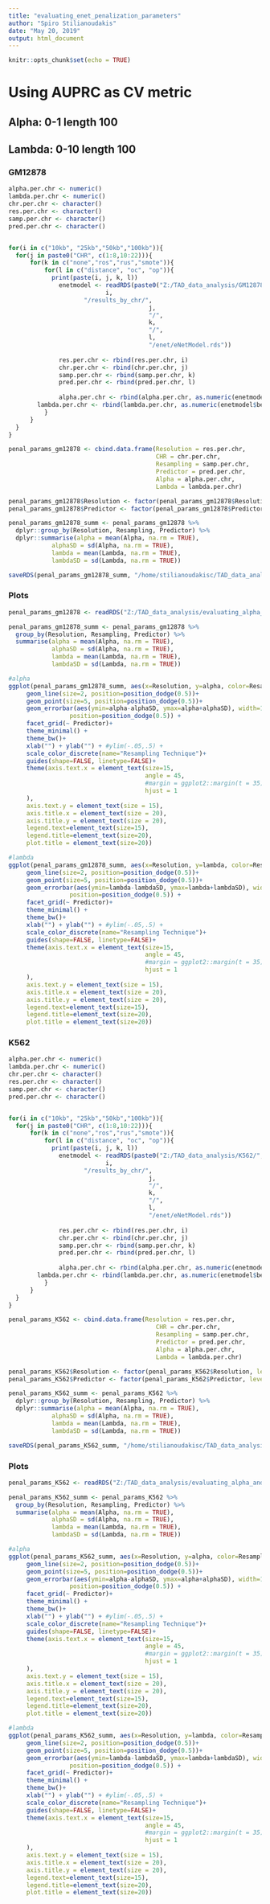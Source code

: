 ```yaml
---
title: "evaluating_enet_penalization_parameters"
author: "Spiro Stilianoudakis"
date: "May 20, 2019"
output: html_document
---
```


```r
knitr::opts_chunk$set(echo = TRUE)
```

# Using AUPRC as CV metric

## Alpha: 0-1 length 100
## Lambda: 0-10 length 100

### GM12878

```r
alpha.per.chr <- numeric()
lambda.per.chr <- numeric()
chr.per.chr <- character()
res.per.chr <- character()
samp.per.chr <- character()
pred.per.chr <- character()


for(i in c("10kb", "25kb","50kb","100kb")){
  for(j in paste0("CHR", c(1:8,10:22))){
	  for(k in c("none","ros","rus","smote")){
		  for(l in c("distance", "oc", "op")){
		    print(paste(i, j, k, l))
			  enetmodel <- readRDS(paste0("Z:/TAD_data_analysis/GM12878/",
			               i,
                     "/results_by_chr/",
									   j, 
									   "/",
									   k, 
									   "/", 
									   l, 
									   "/enet/eNetModel.rds"))
			  
			  res.per.chr <- rbind(res.per.chr, i)
			  chr.per.chr <- rbind(chr.per.chr, j)
			  samp.per.chr <- rbind(samp.per.chr, k)
			  pred.per.chr <- rbind(pred.per.chr, l)
			  
			  alpha.per.chr <- rbind(alpha.per.chr, as.numeric(enetmodel$bestTune[1])) 
        lambda.per.chr <- rbind(lambda.per.chr, as.numeric(enetmodel$bestTune[2])) 
		  }
	  }
  }
}

penal_params_gm12878 <- cbind.data.frame(Resolution = res.per.chr,
                                         CHR = chr.per.chr,
                                         Resampling = samp.per.chr,
                                         Predictor = pred.per.chr,
                                         Alpha = alpha.per.chr,
                                         Lambda = lambda.per.chr)

penal_params_gm12878$Resolution <- factor(penal_params_gm12878$Resolution, levels=c("10kb", "25kb", "50kb", "100kb"))
penal_params_gm12878$Predictor <- factor(penal_params_gm12878$Predictor, levels=c("oc","op","distance"))

penal_params_gm12878_summ <- penal_params_gm12878 %>%
  dplyr::group_by(Resolution, Resampling, Predictor) %>%
  dplyr::summarise(alpha = mean(Alpha, na.rm = TRUE),
            alphaSD = sd(Alpha, na.rm = TRUE),
            lambda = mean(Lambda, na.rm = TRUE),
            lambdaSD = sd(Lambda, na.rm = TRUE))

saveRDS(penal_params_gm12878_summ, "/home/stilianoudakisc/TAD_data_analysis/evaluating_alpha_and_lambda/penal_params_gm12878_summ.rds")	
```

### Plots 

```r
penal_params_gm12878 <- readRDS("Z:/TAD_data_analysis/evaluating_alpha_and_lambda/penal_params_gm12878.rds")

penal_params_gm12878_summ <- penal_params_gm12878 %>%
  group_by(Resolution, Resampling, Predictor) %>%
  summarise(alpha = mean(Alpha, na.rm = TRUE),
            alphaSD = sd(Alpha, na.rm = TRUE),
            lambda = mean(Lambda, na.rm = TRUE),
            lambdaSD = sd(Lambda, na.rm = TRUE))

#alpha
ggplot(penal_params_gm12878_summ, aes(x=Resolution, y=alpha, color=Resampling, group=Resampling)) +
     geom_line(size=2, position=position_dodge(0.5))+
     geom_point(size=5, position=position_dodge(0.5))+
     geom_errorbar(aes(ymin=alpha-alphaSD, ymax=alpha+alphaSD), width=1,
                 position=position_dodge(0.5)) +
     facet_grid(~ Predictor)+
     theme_minimal() +
     theme_bw()+
     xlab("") + ylab("") + #ylim(-.05,.5) +
     scale_color_discrete(name="Resampling Technique")+
     guides(shape=FALSE, linetype=FALSE)+
     theme(axis.text.x = element_text(size=15,
                                      angle = 45, 
                                      #margin = ggplot2::margin(t = 35),
                                      hjust = 1
     ),
     axis.text.y = element_text(size = 15),
     axis.title.x = element_text(size = 20),
     axis.title.y = element_text(size = 20),
     legend.text=element_text(size=15),
     legend.title=element_text(size=20),
     plot.title = element_text(size=20))

#lambda
ggplot(penal_params_gm12878_summ, aes(x=Resolution, y=lambda, color=Resampling, group=Resampling)) +
     geom_line(size=2, position=position_dodge(0.5))+
     geom_point(size=5, position=position_dodge(0.5))+
     geom_errorbar(aes(ymin=lambda-lambdaSD, ymax=lambda+lambdaSD), width=1,
                 position=position_dodge(0.5)) +
     facet_grid(~ Predictor)+
     theme_minimal() +
     theme_bw()+
     xlab("") + ylab("") + #ylim(-.05,.5) +
     scale_color_discrete(name="Resampling Technique")+
     guides(shape=FALSE, linetype=FALSE)+
     theme(axis.text.x = element_text(size=15,
                                      angle = 45, 
                                      #margin = ggplot2::margin(t = 35),
                                      hjust = 1
     ),
     axis.text.y = element_text(size = 15),
     axis.title.x = element_text(size = 20),
     axis.title.y = element_text(size = 20),
     legend.text=element_text(size=15),
     legend.title=element_text(size=20),
     plot.title = element_text(size=20))
```


### K562

```r
alpha.per.chr <- numeric()
lambda.per.chr <- numeric()
chr.per.chr <- character()
res.per.chr <- character()
samp.per.chr <- character()
pred.per.chr <- character()


for(i in c("10kb", "25kb","50kb","100kb")){
  for(j in paste0("CHR", c(1:8,10:22))){
	  for(k in c("none","ros","rus","smote")){
		  for(l in c("distance", "oc", "op")){
		    print(paste(i, j, k, l))
			  enetmodel <- readRDS(paste0("Z:/TAD_data_analysis/K562/",
			               i,
                     "/results_by_chr/",
									   j, 
									   "/",
									   k, 
									   "/", 
									   l, 
									   "/enet/eNetModel.rds"))
			  
			  res.per.chr <- rbind(res.per.chr, i)
			  chr.per.chr <- rbind(chr.per.chr, j)
			  samp.per.chr <- rbind(samp.per.chr, k)
			  pred.per.chr <- rbind(pred.per.chr, l)
			  
			  alpha.per.chr <- rbind(alpha.per.chr, as.numeric(enetmodel$bestTune[1])) 
        lambda.per.chr <- rbind(lambda.per.chr, as.numeric(enetmodel$bestTune[2])) 
		  }
	  }
  }
}

penal_params_K562 <- cbind.data.frame(Resolution = res.per.chr,
                                         CHR = chr.per.chr,
                                         Resampling = samp.per.chr,
                                         Predictor = pred.per.chr,
                                         Alpha = alpha.per.chr,
                                         Lambda = lambda.per.chr)

penal_params_K562$Resolution <- factor(penal_params_K562$Resolution, levels=c("10kb", "25kb", "50kb", "100kb"))
penal_params_K562$Predictor <- factor(penal_params_K562$Predictor, levels=c("oc","op","distance"))

penal_params_K562_summ <- penal_params_K562 %>%
  dplyr::group_by(Resolution, Resampling, Predictor) %>%
  dplyr::summarise(alpha = mean(Alpha, na.rm = TRUE),
            alphaSD = sd(Alpha, na.rm = TRUE),
            lambda = mean(Lambda, na.rm = TRUE),
            lambdaSD = sd(Lambda, na.rm = TRUE))

saveRDS(penal_params_K562_summ, "/home/stilianoudakisc/TAD_data_analysis/evaluating_alpha_and_lambda/penal_params_K562_summ.rds")	
```

### Plots 

```r
penal_params_K562 <- readRDS("Z:/TAD_data_analysis/evaluating_alpha_and_lambda/penal_params_K562.rds")

penal_params_K562_summ <- penal_params_K562 %>%
  group_by(Resolution, Resampling, Predictor) %>%
  summarise(alpha = mean(Alpha, na.rm = TRUE),
            alphaSD = sd(Alpha, na.rm = TRUE),
            lambda = mean(Lambda, na.rm = TRUE),
            lambdaSD = sd(Lambda, na.rm = TRUE))

#alpha
ggplot(penal_params_K562_summ, aes(x=Resolution, y=alpha, color=Resampling, group=Resampling)) +
     geom_line(size=2, position=position_dodge(0.5))+
     geom_point(size=5, position=position_dodge(0.5))+
     geom_errorbar(aes(ymin=alpha-alphaSD, ymax=alpha+alphaSD), width=1,
                 position=position_dodge(0.5)) +
     facet_grid(~ Predictor)+
     theme_minimal() +
     theme_bw()+
     xlab("") + ylab("") + #ylim(-.05,.5) +
     scale_color_discrete(name="Resampling Technique")+
     guides(shape=FALSE, linetype=FALSE)+
     theme(axis.text.x = element_text(size=15,
                                      angle = 45, 
                                      #margin = ggplot2::margin(t = 35),
                                      hjust = 1
     ),
     axis.text.y = element_text(size = 15),
     axis.title.x = element_text(size = 20),
     axis.title.y = element_text(size = 20),
     legend.text=element_text(size=15),
     legend.title=element_text(size=20),
     plot.title = element_text(size=20))

#lambda
ggplot(penal_params_K562_summ, aes(x=Resolution, y=lambda, color=Resampling, group=Resampling)) +
     geom_line(size=2, position=position_dodge(0.5))+
     geom_point(size=5, position=position_dodge(0.5))+
     geom_errorbar(aes(ymin=lambda-lambdaSD, ymax=lambda+lambdaSD), width=1,
                 position=position_dodge(0.5)) +
     facet_grid(~ Predictor)+
     theme_minimal() +
     theme_bw()+
     xlab("") + ylab("") + #ylim(-.05,.5) +
     scale_color_discrete(name="Resampling Technique")+
     guides(shape=FALSE, linetype=FALSE)+
     theme(axis.text.x = element_text(size=15,
                                      angle = 45, 
                                      #margin = ggplot2::margin(t = 35),
                                      hjust = 1
     ),
     axis.text.y = element_text(size = 15),
     axis.title.x = element_text(size = 20),
     axis.title.y = element_text(size = 20),
     legend.text=element_text(size=15),
     legend.title=element_text(size=20),
     plot.title = element_text(size=20))
```

